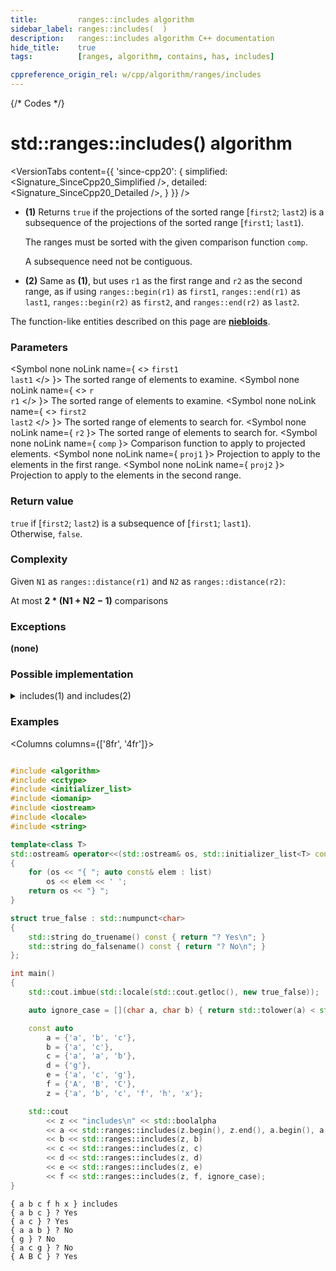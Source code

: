 ```yaml
---
title:         ranges::includes algorithm
sidebar_label: ranges::includes(  )
description:   ranges::includes algorithm C++ documentation
hide_title:    true
tags:          [ranges, algorithm, contains, has, includes]

cppreference_origin_rel: w/cpp/algorithm/ranges/includes
---
```



{/* Codes */}


# std::ranges::includes() algorithm

<VersionTabs content={{
	'since-cpp20': {
		simplified:	<Signature_SinceCpp20_Simplified />,
		detailed:	<Signature_SinceCpp20_Detailed />,
	}
}} />

- **(1)** Returns `true` if the projections of the sorted range [`first2`; `last2`) is a subsequence of the projections of the sorted range [`first1`; `last1`).

  The ranges must be sorted with the given comparison function `comp`.

  A subsequence need not be contiguous.

- **(2)** Same as **(1)**, but uses `r1` as the first range and `r2` as the second range, as if using `ranges::begin(r1)` as `first1`, `ranges::end(r1)` as `last1`, `ranges::begin(r2)` as `first2`, and `ranges::end(r2)` as `last2`.

The function-like entities described on this page are [**niebloids**](/docs/std/algo/niebloids).

### Parameters

<SymbolTable>

  <Symbol none noLink name={ <> <code>first1</code> <br/> <code>last1</code> </> }>
    The sorted range of elements to examine.
  </Symbol>
  <Symbol none noLink name={ <> <code>r</code> <br/> <code>r1</code> </> }>
    The sorted range of elements to examine.
  </Symbol>
  <Symbol none noLink name={ <> <code>first2</code> <br/> <code>last2</code> </> }>
    The sorted range of elements to search for.
  </Symbol>
  <Symbol none noLink name={ <code>r2</code> }>
    The sorted range of elements to search for.
  </Symbol>
  <Symbol none noLink name={ <code>comp</code> }>
    Comparison function to apply to projected elements.
  </Symbol>
  <Symbol none noLink name={ <code>proj1</code> }>
    Projection to apply to the elements in the first range.
  </Symbol>
  <Symbol none noLink name={ <code>proj2</code> }>
    Projection to apply to the elements in the second range.
  </Symbol>

</SymbolTable>

### Return value

`true` if [`first2`; `last2`) is a subsequence of [`first1`; `last1`).  
Otherwise, `false`.

### Complexity

Given `N1` as `ranges::distance(r1)` and `N2` as `ranges::distance(r2)`:

At most **2 \* (N1 + N2 − 1)** comparisons

### Exceptions

**(none)**

### Possible implementation

<details>
<summary>includes(1) and includes(2)</summary>

```cpp
struct includes_fn
{
    template<std::input_iterator I1, std::sentinel_for<I1> S1,
             std::input_iterator I2, std::sentinel_for<I2> S2,
             class Proj1 = std::identity, class Proj2 = std::identity,
             std::indirect_strict_weak_order<
                 std::projected<I1, Proj1>,
                 std::projected<I2, Proj2>> Comp = ranges::less>
    constexpr bool operator()(I1 first1, S1 last1, I2 first2, S2 last2,
                              Comp comp = {}, Proj1 proj1 = {}, Proj2 proj2 = {}) const
    {
        for (; first2 != last2; ++first1)
        {
            if (first1 == last1 || comp(*first2, *first1))
                return false;
            if (!comp(*first1, *first2))
                ++first2;
        }
        return true;
    }

    template<ranges::input_range R1, ranges::input_range R2,
             class Proj1 = std::identity, class Proj2 = std::identity,
             std::indirect_strict_weak_order<
                 std::projected<ranges::iterator_t<R1>, Proj1>,
                 std::projected<ranges::iterator_t<R2>, Proj2>> Comp = ranges::less>
    constexpr bool operator()(R1&& r1, R2&& r2, Comp comp = {},
                              Proj1 proj1 = {}, Proj2 proj2 = {}) const
    {
        return (*this)(ranges::begin(r1), ranges::end(r1),
                       ranges::begin(r2), ranges::end(r2),
                       std::ref(comp), std::ref(proj1), std::ref(proj2));
    }
};

inline constexpr auto includes = includes_fn {};
```

</details>

### Examples

<Columns columns={['8fr', '4fr']}>
<div>

```cpp title='Main.cpp' showLineNumbers

#include <algorithm>
#include <cctype>
#include <initializer_list>
#include <iomanip>
#include <iostream>
#include <locale>
#include <string>

template<class T>
std::ostream& operator<<(std::ostream& os, std::initializer_list<T> const& list)
{
    for (os << "{ "; auto const& elem : list)
        os << elem << ' ';
    return os << "} ";
}

struct true_false : std::numpunct<char>
{
    std::string do_truename() const { return "? Yes\n"; }
    std::string do_falsename() const { return "? No\n"; }
};

int main()
{
    std::cout.imbue(std::locale(std::cout.getloc(), new true_false));

    auto ignore_case = [](char a, char b) { return std::tolower(a) < std::tolower(b); };

    const auto
        a = {'a', 'b', 'c'},
        b = {'a', 'c'},
        c = {'a', 'a', 'b'},
        d = {'g'},
        e = {'a', 'c', 'g'},
        f = {'A', 'B', 'C'},
        z = {'a', 'b', 'c', 'f', 'h', 'x'};

    std::cout
        << z << "includes\n" << std::boolalpha
        << a << std::ranges::includes(z.begin(), z.end(), a.begin(), a.end())
        << b << std::ranges::includes(z, b)
        << c << std::ranges::includes(z, c)
        << d << std::ranges::includes(z, d)
        << e << std::ranges::includes(z, e)
        << f << std::ranges::includes(z, f, ignore_case);
}
```

</div>
<div>

```plaintext title="Output"
{ a b c f h x } includes
{ a b c } ? Yes
{ a c } ? Yes
{ a a b } ? No
{ g } ? No
{ a c g } ? No
{ A B C } ? Yes
```

</div>
</Columns>

